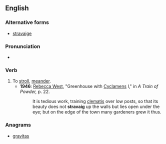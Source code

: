 ==English==

===Alternative forms===
* [[stravaige]]
===Pronunciation===
* {{rhymes|æɡ}}

===Verb===
{{en-verb}}
# To [[stroll]], [[meander]].
#* '''1946''': [[w:Rebecca West|Rebecca West]], "Greenhouse with [[cyclamen|Cyclamens]] I," in ''A Train of Powder,'' p. 22.
#*: It is tedious work, training [[clematis]] over low posts, so that its beauty does not '''stravaig''' up the walls but lies open under the eye; but on the edge of the town many gardeners grew it thus.

===Anagrams===
* [[gravitas#English|gravitas]]